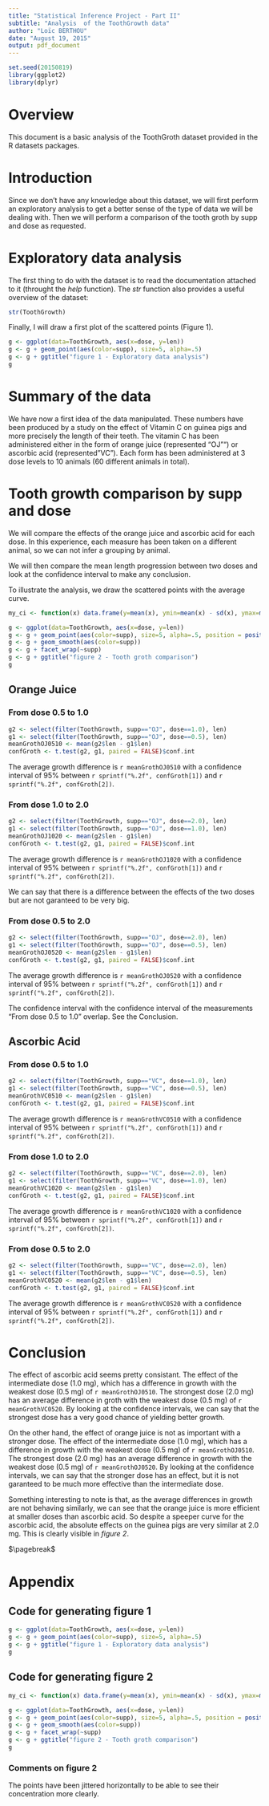 ```yaml
---
title: "Statistical Inference Project - Part II"
subtitle: "Analysis  of the ToothGrowth data"
author: "Loïc BERTHOU"
date: "August 19, 2015"
output: pdf_document
---
```


```r
set.seed(20150819)
library(ggplot2)
library(dplyr)
```

# Overview

This document is a basic analysis of the ToothGroth dataset provided in the R datasets packages.

# Introduction

Since we don't have any knowledge about this dataset, we will first perform an exploratory analysis to get a better sense of the type of data we will be dealing with.
Then we will perform a comparison of the tooth groth by supp and dose as requested.

# Exploratory data analysis

The first thing to do with the dataset is to read the documentation attached to it (throught the _help_ function).
The _str_ function also provides a useful overview of the dataset:

```r
str(ToothGrowth)
```

Finally, I will draw a first plot of the scattered points (Figure 1).

```r
g <- ggplot(data=ToothGrowth, aes(x=dose, y=len))
g <- g + geom_point(aes(color=supp), size=5, alpha=.5)
g <- g + ggtitle("figure 1 - Exploratory data analysis")
g
```

# Summary of the data

We have now a first idea of the data manipulated.
These numbers have been produced by a study on the effect of Vitamin C on guinea pigs and more precisely the length of their teeth.
The vitamin C has been administered either in the form of orange juice (represented "OJ"") or ascorbic acid (represented "VC"). Each form has been administered at 3 dose levels to 10 animals (60 different animals in total).

# Tooth growth comparison by supp and dose

We will compare the effects of the orange juice and ascorbic acid for each dose. In this experience, each measure has been taken on a different animal, so we can not infer a grouping by animal.

We will then compare the mean length progression between two doses and look at the confidence interval to make any conclusion.

To illustrate the analysis, we draw the scattered points with the average curve.

```r
my_ci <- function(x) data.frame(y=mean(x), ymin=mean(x) - sd(x), ymax=mean(x) + sd(x))

g <- ggplot(data=ToothGrowth, aes(x=dose, y=len))
g <- g + geom_point(aes(color=supp), size=5, alpha=.5, position = position_jitter(w = 0.05, h = 0))
g <- g + geom_smooth(aes(color=supp))
g <- g + facet_wrap(~supp)
g <- g + ggtitle("figure 2 - Tooth groth comparison")
g
```

## Orange Juice

### From dose 0.5 to 1.0

```r
g2 <- select(filter(ToothGrowth, supp=="OJ", dose==1.0), len)
g1 <- select(filter(ToothGrowth, supp=="OJ", dose==0.5), len)
meanGrothOJ0510 <- mean(g2$len - g1$len)
confGroth <- t.test(g2, g1, paired = FALSE)$conf.int
```
The average growth difference is `r meanGrothOJ0510` with a confidence interval of 95% between `r sprintf("%.2f", confGroth[1])` and `r sprintf("%.2f", confGroth[2])`.

### From dose 1.0 to 2.0

```r
g2 <- select(filter(ToothGrowth, supp=="OJ", dose==2.0), len)
g1 <- select(filter(ToothGrowth, supp=="OJ", dose==1.0), len)
meanGrothOJ1020 <- mean(g2$len - g1$len)
confGroth <- t.test(g2, g1, paired = FALSE)$conf.int
```
The average growth difference is `r meanGrothOJ1020` with a confidence interval of 95% between `r sprintf("%.2f", confGroth[1])` and `r sprintf("%.2f", confGroth[2])`.

We can say that there is a difference between the effects of the two doses but are not garanteed to be very big.

### From dose 0.5 to 2.0

```r
g2 <- select(filter(ToothGrowth, supp=="OJ", dose==2.0), len)
g1 <- select(filter(ToothGrowth, supp=="OJ", dose==0.5), len)
meanGrothOJ0520 <- mean(g2$len - g1$len)
confGroth <- t.test(g2, g1, paired = FALSE)$conf.int
```
The average growth difference is `r meanGrothOJ0520` with a confidence interval of 95% between `r sprintf("%.2f", confGroth[1])` and `r sprintf("%.2f", confGroth[2])`.

The confidence interval with the confidence interval of the measurements "From dose 0.5 to 1.0" overlap. See the Conclusion.

## Ascorbic Acid

### From dose 0.5 to 1.0

```r
g2 <- select(filter(ToothGrowth, supp=="VC", dose==1.0), len)
g1 <- select(filter(ToothGrowth, supp=="VC", dose==0.5), len)
meanGrothVC0510 <- mean(g2$len - g1$len)
confGroth <- t.test(g2, g1, paired = FALSE)$conf.int
```
The average growth difference is `r meanGrothVC0510` with a confidence interval of 95% between `r sprintf("%.2f", confGroth[1])` and `r sprintf("%.2f", confGroth[2])`.

### From dose 1.0 to 2.0
```r
g2 <- select(filter(ToothGrowth, supp=="VC", dose==2.0), len)
g1 <- select(filter(ToothGrowth, supp=="VC", dose==1.0), len)
meanGrothVC1020 <- mean(g2$len - g1$len)
confGroth <- t.test(g2, g1, paired = FALSE)$conf.int
```
The average growth difference is `r meanGrothVC1020` with a confidence interval of 95% between `r sprintf("%.2f", confGroth[1])` and `r sprintf("%.2f", confGroth[2])`.

### From dose 0.5 to 2.0

```r
g2 <- select(filter(ToothGrowth, supp=="VC", dose==2.0), len)
g1 <- select(filter(ToothGrowth, supp=="VC", dose==0.5), len)
meanGrothVC0520 <- mean(g2$len - g1$len)
confGroth <- t.test(g2, g1, paired = FALSE)$conf.int
```
The average growth difference is `r meanGrothVC0520` with a confidence interval of 95% between `r sprintf("%.2f", confGroth[1])` and `r sprintf("%.2f", confGroth[2])`.

# Conclusion

The effect of ascorbic acid seems pretty consistant. The effect of the intermediate dose (1.0 mg), which has a difference in growth with the weakest dose (0.5 mg) of `r meanGrothOJ0510`. The strongest dose (2.0 mg) has an average difference in groth with the weakest dose (0.5 mg) of `r meanGrothVC0520`. By looking at the confidence intervals, we can say that the strongest dose has a very good chance of yielding better growth.

On the other hand, the effect of orange juice is not as important with a stronger dose. The effect of the intermediate dose (1.0 mg), which has a difference in growth with the weakest dose (0.5 mg) of `r meanGrothOJ0510`. The strongest dose (2.0 mg) has an average difference in growth with the weakest dose (0.5 mg) of `r meanGrothOJ0520`. By looking at the confidence intervals, we can say that the stronger dose has an effect, but it is not garanteed to be much more effective than the intermediate dose.

Something interesting to note is that, as the average differences in growth are not behaving similarly, we can see that the orange juice is more efficient at smaller doses than ascorbic acid. So despite a speeper curve for the ascorbic acid, the absolute effects on the guinea pigs are very similar at 2.0 mg. This is clearly visible in _figure 2_.

$\pagebreak$

# Appendix

## Code for generating figure 1

```r
g <- ggplot(data=ToothGrowth, aes(x=dose, y=len))
g <- g + geom_point(aes(color=supp), size=5, alpha=.5)
g <- g + ggtitle("figure 1 - Exploratory data analysis")
g
```

## Code for generating figure 2

```r
my_ci <- function(x) data.frame(y=mean(x), ymin=mean(x) - sd(x), ymax=mean(x) + sd(x))

g <- ggplot(data=ToothGrowth, aes(x=dose, y=len))
g <- g + geom_point(aes(color=supp), size=5, alpha=.5, position = position_jitter(w = 0.05, h = 0))
g <- g + geom_smooth(aes(color=supp))
g <- g + facet_wrap(~supp)
g <- g + ggtitle("figure 2 - Tooth groth comparison")
g
```

### Comments on figure 2

The points have been jittered horizontally to be able to see their concentration more clearly.
